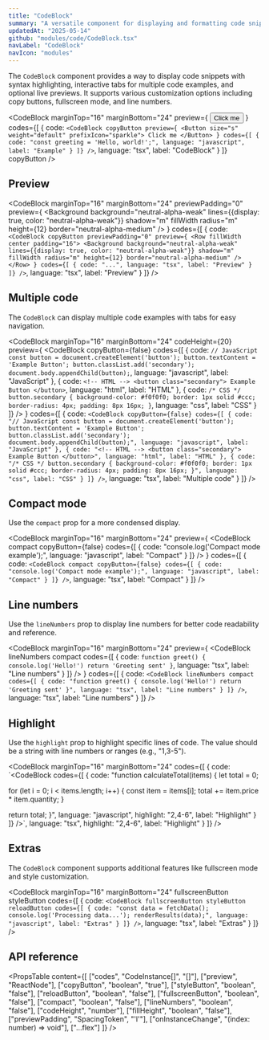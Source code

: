 ```yaml
---
title: "CodeBlock"
summary: "A versatile component for displaying and formatting code snippets with syntax highlighting, copy functionality, and interactive previews."
updatedAt: "2025-05-14"
github: "modules/code/CodeBlock.tsx"
navLabel: "CodeBlock"
navIcon: "modules"
---
```


The `CodeBlock` component provides a way to display code snippets with syntax highlighting, interactive tabs for multiple code examples, and optional live previews. It supports various customization options including copy buttons, fullscreen mode, and line numbers.

<CodeBlock
  marginTop="16"
  marginBottom="24"
  preview={
    <Button size="s" weight="default" prefixIcon="sparkle">Click me</Button>
  }
  codes={[
    {
      code:
`<CodeBlock
    copyButton
    preview={
      <Button size="s" weight="default" prefixIcon="sparkle">
        Click me
      </Button>
    }
    codes={[
      {
        code: "const greeting = 'Hello, world!';",
        language: "javascript",
        label: "Example"
      }
    ]}
/>`,
      language: "tsx",
      label: "CodeBlock"
    }
  ]}
  copyButton
/>

## Preview

<CodeBlock
  marginTop="16"
  marginBottom="24"
	previewPadding="0"
  preview={
    <Row fillWidth center padding="16">
      <Background
        background="neutral-alpha-weak"
        lines={{display: true, color: "neutral-alpha-weak"}}
        shadow="m"
        fillWidth
        radius="m"
        height={12}
        border="neutral-alpha-medium"
      />
    </Row>
  }
	codes={[
		{
			code:
`<CodeBlock
		copyButton
		previewPadding="0"
		preview={
			<Row fillWidth center padding="16">
				<Background
					background="neutral-alpha-weak"
					lines={{display: true, color: "neutral-alpha-weak"}}
					shadow="m"
					fillWidth
					radius="m"
					height={12}
					border="neutral-alpha-medium"
				/>
			</Row>
		}
		codes={[
			{
				code: "...",
				language: "tsx",
				label: "Preview"
			}
		]}
/>`,
			language: "tsx",
			label: "Preview"
		}
	]}
/>

## Multiple code

The `CodeBlock` can display multiple code examples with tabs for easy navigation.

<CodeBlock
  marginTop="16"
  marginBottom="24"
  codeHeight={20}
  preview={
    <CodeBlock
        copyButton={false}
      codes={[
        {
          code:
`// JavaScript
const button = document.createElement('button');
button.textContent = 'Example Button';
button.classList.add('secondary');
document.body.appendChild(button);`,
          language: "javascript",
          label: "JavaScript"
        },
        {
          code:
`<!-- HTML -->
<button class="secondary">
    Example Button
</button>`,
          language: "html",
          label: "HTML"
        },
        {
          code:
`/* CSS */
button.secondary {
    background-color: #f0f0f0;
    border: 1px solid #ccc;
    border-radius: 4px;
    padding: 8px 16px;
}`,
          language: "css",
          label: "CSS"
        }
      ]}
    />
  }
  codes={[
    {
      code:
`<CodeBlock
    copyButton={false}
    codes={[
      {
        code:
"// JavaScript
const button = document.createElement('button');
button.textContent = 'Example Button';
button.classList.add('secondary');
document.body.appendChild(button);",
        language: "javascript",
        label: "JavaScript"
      },
      {
        code:
"<!-- HTML -->
<button class="secondary">
    Example Button
</button>",
        language: "html",
        label: "HTML"
    },
    {
        code:
"/* CSS */
button.secondary {
    background-color: #f0f0f0;
    border: 1px solid #ccc;
    border-radius: 4px;
    padding: 8px 16px;
}",
        language: "css",
        label: "CSS"
      }
    ]}
/>`,
      language: "tsx",
      label: "Multiple code"
    }
  ]}
/>

## Compact mode

Use the `compact` prop for a more condensed display.

<CodeBlock
  marginTop="16"
  marginBottom="24"
  preview={
    <CodeBlock
			compact
			copyButton={false}
			codes={[
				{
					code: "console.log('Compact mode example');",
					language: "javascript",
					label: "Compact"
				}
			]}
    />
  }
  codes={[
    {
      code:
`<CodeBlock
		compact
		copyButton={false}
		codes={[
			{
				code: "console.log('Compact mode example');",
				language: "javascript",
				label: "Compact"
			}
		]}
/>`,
      language: "tsx",
      label: "Compact"
    }
  ]}
/>

## Line numbers

Use the `lineNumbers` prop to display line numbers for better code readability and reference.

<CodeBlock
  marginTop="16"
  marginBottom="24"
  preview={
    <CodeBlock
        lineNumbers
				compact
        codes={[
          {
            code:
`function greet() {
		console.log('Hello!')
		return 'Greeting sent'
}`,
            language: "tsx",
            label: "Line numbers"
          }
        ]}
    />
  }
  codes={[
    {
      code:
`<CodeBlock
		lineNumbers
		compact
		codes={[
    {
      code:
"function greet() {
		console.log('Hello!')
		return 'Greeting sent'
}",
      language: "tsx",
      label: "Line numbers"
    }
  ]}
/>`,
      language: "tsx",
      label: "Line numbers"
    }
  ]}
/>

## Highlight

Use the `highlight` prop to highlight specific lines of code. The value should be a string with line numbers or ranges (e.g., "1,3-5").

<CodeBlock
  marginTop="16"
  marginBottom="24"
  codes={[
    {
      code:
`<CodeBlock
		codes={[
			{
				code:
"function calculateTotal(items) {
let total = 0;
	
for (let i = 0; i < items.length; i++) {
		const item = items[i];
		total += item.price * item.quantity;
}
	
return total;
}",
				language: "javascript",
				highlight: "2,4-6",
				label: "Highlight"
			}
		]}
/>`,
      language: "tsx",
      highlight: "2,4-6",
      label: "Highlight"
    }
  ]}
/>

## Extras

The `CodeBlock` component supports additional features like fullscreen mode and style customization.

<CodeBlock
  marginTop="16"
  marginBottom="24"
  fullscreenButton
  styleButton
  codes={[
    {
      code:
`<CodeBlock
		fullscreenButton
		styleButton
		reloadButton
		codes={[
			{
				code:
"const data = fetchData();
console.log('Processing data...');
renderResults(data);",
				language: "javascript",
				label: "Extras"
			}
		]}
/>`,
      language: "tsx",
      label: "Extras"
    }
  ]}
/>

## API reference

<PropsTable
  content={[
    ["codes", "CodeInstance[]", "[]"],
    ["preview", "ReactNode"],
    ["copyButton", "boolean", "true"],
    ["styleButton", "boolean", "false"],
    ["reloadButton", "boolean", "false"],
    ["fullscreenButton", "boolean", "false"],
    ["compact", "boolean", "false"],
    ["lineNumbers", "boolean", "false"],
    ["codeHeight", "number"],
    ["fillHeight", "boolean", "false"],
    ["previewPadding", "SpacingToken", "'l'"],
    ["onInstanceChange", "(index: number) => void"],
    ["...flex"]
  ]}
/>

